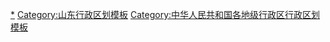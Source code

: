 {{Navbox
|listclass = hlist
|name = 济宁市行政区划
|title = [[济宁市]]行政区划
|above = 省级行政区：[[山东省]]　　政府驻地：[[任城区]]
|image = [[File:Administrative Division Jining.png|150px]]
|state = {{{state<includeonly>|collapsed</includeonly>}}}

|group1style = background: #ececec; text-align: center;
|group1 = [[县级行政区]]
|liststyle = background: #ececec; text-align: center;
|list1 = 11[[县级行政区]]（2[[市辖区]]、2[[县级市]]、7[[县 (中华人民共和国)|县]]）；156[[乡级行政区]]（49[[街道办事处]]、103[[行政建制镇|镇]]、4[[乡 (中华人民共和国)|乡]]）

|group2 = [[市辖区]]
|groupstyle = text-align: center;
|list2 = {{Navbox|child

|group1 = [[任城区]]
|list1 =  {{Navbox|child
|group1 = 13街道
|list1 =
* [[金城街道 (济宁市)|金城街道]]
* [[仙营街道]]
* [[南张街道]]
* [[李营街道]]
* [[廿里铺街道]]
* [[古槐街道 (济宁市)|古槐街道]]
* [[济阳街道 (济宁市)|济阳街道]]
* [[阜桥街道]]
* [[越河街道]]
* [[观音阁街道 (济宁市)|观音阁街道]]
* [[南苑街道 (济宁市)|南苑街道]]
* [[安居街道]]
* [[唐口街道]]
|group2 = 2镇
|list2 =
* [[长沟镇 (济宁市)|长沟镇]]
* [[喻屯镇]]
|group3 = 任城开发区
|group3style = background: #ececec
|list3 = {{Navbox|child
|group1 = 1街道
|groupstyle = background: #ececec
|list1 =
* [[接庄街道]]
}}
|group4 = 太白湖新区
|group4style = background: #ececec
|list4 = {{Navbox|child
|group1 = 1街道
|groupstyle = background: #ececec
|list1 =
* [[许庄街道 (济宁市)|许庄街道]]
|group2 = 1镇
|list2 =
* [[石桥镇 (济宁市)|石桥镇]]
}}
|group5 = 济宁高新区
|group5style = background: #ececec
|list5 = {{Navbox|child
|group1 = 2街道
|groupstyle = background: #ececec
|list1 =
* [[柳行街道]]
* [[洸河街道]]
}}
}}

|group2 = [[兖州区]]
|list2 =  {{Navbox|child
|group1 = 4街道
|list1 =
* [[鼓楼街道 (济宁市)|鼓楼街道]]
* [[酒仙桥街道 (济宁市)|酒仙桥街道]]
* [[龙桥街道 (济宁市)|龙桥街道]]
* [[兴隆庄街道]]
|group2 = 4镇
|list2 =
* [[新驿镇]]
* [[颜店镇]]
* [[漕河镇 (济宁市)|漕河镇]]
* [[小孟镇]]
|group3 = 兖州开发区
|group3style = background: #ececec
|list3 = {{Navbox|child
|group1 = 1镇
|groupstyle = background: #ececec
|list1 =
* [[大安镇 (济宁市)|大安镇]]
}}
|group4 = 兖州工业园
|group4style = background: #ececec
|list4 = {{Navbox|child
|group1 = 1镇
|groupstyle = background: #ececec
|list1 =
* [[新兖镇]]
}}
|group5 = 济宁高新区
|group5style = background: #ececec
|list5 = {{Navbox|child
|group1 = 2街道
|groupstyle = background: #ececec
|list1 =
* [[黄屯街道]]
* [[王因街道]]
}}
}}
}}

|group3 = [[县级市]]
|list3 = {{Navbox|child

|group1 = [[曲阜市]]
|list1 =  {{Navbox|child
|group1 = 2街道
|list1 =
* [[鲁城街道]]
* [[书院街道 (曲阜市)|书院街道]]
|group2 = 6镇
|list2 =
* [[吴村镇 (曲阜市)|吴村镇]]
* [[姚村镇 (曲阜市)|姚村镇]]
* [[尼山镇]]
* [[王庄镇 (曲阜市)|王庄镇]]
* [[石门山镇]]
* [[防山镇]]
|group3 = 曲阜开发区
|group3style = background: #ececec
|list3 = {{Navbox|child
|group1 = 1街道
|groupstyle = background: #ececec
|list1 =
* [[时庄街道]]
}}
|group4 = 曲阜新区
|group4style = background: #ececec
|list4 = {{Navbox|child
|group1 = 1街道
|groupstyle = background: #ececec
|list1 =
* [[小雪街道]]
|group2 = 2镇
|list2 =
* [[陵城镇]]
* [[息陬镇]]
}}
}}

|group2 = [[邹城市]]
|list2 =  {{Navbox|child
|group1 = 3街道
|list1 =
* [[钢山街道]]
* [[千泉街道]]
* [[凫山街道]]
|group2 = 11镇
|list2 =
* [[香城镇]]
* [[城前镇]]
* [[大束镇]]
* [[中心店镇]]
* [[唐村镇]]
* [[石墙镇 (邹城市)|石墙镇]]
* [[峄山镇]]
* [[看庄镇]]
* [[张庄镇 (邹城市)|张庄镇]]
* [[田黄镇]]
* [[郭里镇]]
|group3 = 邹城开发区
|group3style = background: #ececec
|list3 = {{Navbox|child
|group1 = 1镇
|groupstyle = background: #ececec
|list1 =
* [[北宿镇]]
}}
|group4 = 邹城工业园
|group4style = background: #ececec
|list4 = {{Navbox|child
|group1 = 1镇
|groupstyle = background: #ececec
|list1 =
* [[太平镇 (邹城市)|太平镇]]
}}
}}
}}

|group4 = [[县]]
|list4 = {{Navbox|child

|group1 = [[微山县]]
|list1 =  {{Navbox|child
|group1 = 3街道
|list1 =
* [[夏镇街道]]
* [[昭阳街道 (微山县)|昭阳街道]]
* [[傅村街道]]
|group2 = 11镇
|list2 =
* [[韩庄镇 (微山县)|韩庄镇]]
* [[欢城镇]]
* [[南阳镇 (微山县)|南阳镇]]
* [[鲁桥镇 (微山县)|鲁桥镇]]
* [[留庄镇 (微山县)|留庄镇]]
* [[两城镇 (微山县)|两城镇]]
* [[马坡镇 (微山县)|马坡镇]]
* [[赵庙镇 (微山县)|赵庙镇]]
* [[张楼镇 (微山县)|张楼镇]]
* [[微山岛镇]]
* [[西平镇 (微山县)|西平镇]]
|group3 = 1乡
|list3 =
* [[高楼乡 (微山县)|高楼乡]]
}}

|group2 = [[鱼台县]]
|list2 =  {{Navbox|child
|group1 = 2街道
|list1 =
* [[谷亭街道]]
* [[滨湖街道 (鱼台县)|滨湖街道]]
|group2 = 9镇
|list2 =
* [[清河镇 (鱼台县)|清河镇]]
* [[鱼城镇]]
* [[王鲁镇]]
* [[张黄镇 (鱼台县)|张黄镇]]
* [[王庙镇 (鱼台县)|王庙镇]]
* [[李阁镇]]
* [[唐马镇]]
* [[老砦镇]]
* [[罗屯镇]]
}}

|group3 = [[金乡县]]
|list3 =  {{Navbox|child
|group1 = 4街道
|list1 =
* [[金乡街道]]
* [[高河街道]]
* [[王丕街道]]
* [[鱼山街道]]
|group2 = 9镇
|list2 =
* [[羊山镇 (金乡县)|羊山镇]]
* [[胡集镇 (金乡县)|胡集镇]]
* [[肖云镇]]
* [[鸡黍镇]]
* [[司马镇]]
* [[马庙镇 (金乡县)|马庙镇]]
* [[化雨镇]]
* [[卜集镇]]
* [[兴隆镇 (金乡县)|兴隆镇]]
}}

|group4 = [[嘉祥县]]
|list4 =  {{Navbox|child
|group1 = 3街道
|list1 =
* [[嘉祥街道]]
* [[卧龙山街道]]
* [[万张街道]]
|group2 = 10镇
|list2 =
* [[纸坊镇 (嘉祥县)|纸坊镇]]
* [[梁宝寺镇]]
* [[马村镇 (嘉祥县)|马村镇]]
* [[金屯镇 (嘉祥县)|金屯镇]]
* [[大张楼镇]]
* [[孟姑集镇]]
* [[老僧堂镇]]
* [[仲山镇]]
* [[满硐镇]]
* [[黄垓镇]]
|group3 = 济宁开发区
|group3style = background: #ececec
|list3 = {{Navbox|child
|group1 = 2镇
|groupstyle = background: #ececec
|list1 =
* [[疃里镇]]
* [[马集镇 (嘉祥县)|马集镇]]
}}
}}

|group5 = [[汶上县]]
|list5 =  {{Navbox|child
|group1 = 3街道
|list1 =
* [[中都街道]]
* [[汶上街道]]
* [[南站街道 (汶上县)|南站街道]]
|group2 = 11镇
|list2 =
* [[南旺镇]]
* [[次丘镇]]
* [[寅寺镇]]
* [[郭楼镇 (汶上县)|郭楼镇]]
* [[康驿镇]]
* [[苑庄镇]]
* [[义桥镇 (汶上县)|义桥镇]]
* [[郭仓镇]]
* [[白石镇 (汶上县)|白石镇]]
* [[杨店镇 (汶上县)|杨店镇]]
* [[刘楼镇 (汶上县)|刘楼镇]]
|group3 = 1乡
|list3 =
* [[军屯乡]]
}}

|group6 = [[泗水县]]
|list6 =  {{Navbox|child
|group1 = 2街道
|list1 =
* [[泗河街道]]
* [[济河街道]]
|group2 = 11镇
|list2 =
* [[泉林镇]]
* [[星村镇 (泗水县)|星村镇]]
* [[柘沟镇]]
* [[金庄镇]]
* [[苗馆镇]]
* [[中册镇]]
* [[杨柳镇 (泗水县)|杨柳镇]]
* [[泗张镇]]
* [[圣水峪镇]]
* [[高峪镇]]
* [[华村镇]]
}}

|group7 = [[梁山县]]
|list7 =  {{Navbox|child
|group1 = 2街道
|list1 =
* [[梁山街道 (梁山县)|梁山街道]]
* [[水泊街道]]
|group2 = 10镇
|list2 =
* [[小路口镇 (梁山县)|小路口镇]]
* [[韩岗镇]]
* [[黑虎庙镇]]
* [[拳铺镇]]
* [[杨营镇 (梁山县)|杨营镇]]
* [[韩垓镇]]
* [[馆驿镇]]
* [[小安山镇]]
* [[寿张集镇]]
* [[马营镇 (梁山县)|马营镇]]
|group3 = 2乡
|list3 =
* [[赵堌堆乡]]
* [[大路口乡 (梁山县)|大路口乡]]
}}
}}
}}
<noinclude>
[[Category:济宁行政区划|*]]
[[Category:山东行政区划模板]]
[[Category:中华人民共和国各地级行政区行政区划模板]]
</noinclude>